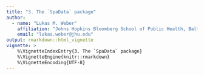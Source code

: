 ```yaml
---
title: "3. The `SpaData` package"
author: 
  - name: "Lukas M. Weber"
    affiliation: "Johns Hopkins Bloomberg School of Public Health, Baltimore, USA"
    email: "lukas.weber@jhu.edu"
output: rmarkdown::html_vignette
vignette: >
    %\VignetteIndexEntry{3. The `SpaData` package}
    %\VignetteEngine{knitr::rmarkdown}
    %\VignetteEncoding{UTF-8}
---
```



